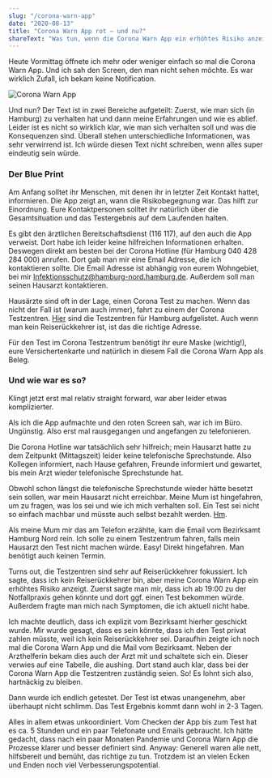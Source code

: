 ```yaml
---
slug: "/corona-warn-app"
date: "2020-08-13"
title: "Corona Warn App rot — und nu?"
shareText: "Was tun, wenn die Corona Warn App ein erhöhtes Risiko anzeigt? Hier meine Erfahrungen!"
---
```


Heute Vormittag öffnete ich mehr oder weniger einfach so mal die Corona Warn App. Und ich sah den Screen, den man nicht sehen möchte. Es war wirklich Zufall, ich bekam keine Notification.

![Corona Warn App](./corona-warn-app.jpg)

Und nun? Der Text ist in zwei Bereiche aufgeteilt: Zuerst, wie man sich (in Hamburg) zu verhalten hat und dann meine Erfahrungen und wie es ablief. Leider ist es nicht so wirklich klar, wie man sich verhalten soll und was die Konsequenzen sind. Überall stehen unterschiedliche Informationen, was sehr verwirrend ist. Ich würde diesen Text nicht schreiben, wenn alles super eindeutig sein würde.

### Der Blue Print
Am Anfang solltet ihr Menschen, mit denen ihr in letzter Zeit Kontakt hattet, informieren. Die App zeigt an, wann die Risikobegegnung war. Das hilft zur Einordnung. Eure Kontaktpersonen solltet ihr natürlich über die Gesamtsituation und das Testergebnis auf dem Laufenden halten.

Es gibt den ärztlichen Bereitschaftsdienst (116 117), auf den auch die App verweist. Dort habe ich leider keine hilfreichen Informationen erhalten. Deswegen direkt am besten bei der Corona Hotline (für Hamburg 040 428 284 000) anrufen. Dort gab man mir eine Email Adresse, die ich kontaktieren sollte. Die Email Adresse ist abhängig von eurem Wohngebiet, bei mir Infektionsschutz@hamburg-nord.hamburg.de. Außerdem soll man seinen Hausarzt kontaktieren.

Hausärzte sind oft in der Lage, einen Corona Test zu machen. Wenn das nicht der Fall ist (warum auch immer), fahrt zu einem der Corona Testzentren. [Hier](https://www.kvhh.net/kvhh/pages/index/p/25) sind die Testzentren für Hamburg aufgelistet. Auch wenn man kein Reiserückkehrer ist, ist das die richtige Adresse.

Für den Test im Corona Testzentrum benötigt ihr eure Maske (wichtig!), eure Versichertenkarte und natürlich in diesem Fall die Corona Warn App als Beleg.

### Und wie war es so?
Klingt jetzt erst mal relativ straight forward, war aber leider etwas komplizierter.

Als ich die App aufmachte und den roten Screen sah, war ich im Büro. Ungünstig. Also erst mal rausgegangen und angefangen zu telefonieren.

Die Corona Hotline war tatsächlich sehr hilfreich; mein Hausarzt hatte zu dem Zeitpunkt (Mittagszeit) leider keine telefonische Sprechstunde. Also Kollegen informiert, nach Hause gefahren, Freunde informiert und gewartet, bis mein Arzt wieder telefonische Sprechstunde hat.

Obwohl schon längst die telefonische Sprechstunde wieder hätte besetzt sein sollen, war mein Hausarzt nicht erreichbar. Meine Mum ist hingefahren, um zu fragen, was los sei und wie ich mich verhalten soll. Ein Test sei nicht so einfach machbar und müsste auch selbst bezahlt werden.  [Hm](https://www.youtube.com/watch?v=10Vte006Spw).

Als meine Mum mir das am Telefon erzählte, kam die Email vom Bezirksamt Hamburg Nord rein. Ich solle zu einem Testzentrum fahren, falls mein Hausarzt den Test nicht machen würde. Easy! Direkt hingefahren. Man benötigt auch keinen Termin.

Turns out, die Testzentren sind sehr auf Reiserückkehrer fokussiert. Ich sagte, dass ich kein Reiserückkehrer bin, aber meine Corona Warn App ein erhöhtes Risiko anzeigt. Zuerst sagte man mir, dass ich ab 19:00 zu der Notfallpraxis gehen könnte und dort ggf. einen Test bekommen würde. Außerdem fragte man mich nach Symptomen, die ich aktuell nicht habe.

Ich machte deutlich, dass ich explizit vom Bezirksamt hierher geschickt wurde. Mir wurde gesagt, dass es sein könnte, dass ich den Test privat zahlen müsste, weil ich kein Reiserückkehrer sei. Daraufhin zeigte ich noch mal die Corona Warn App und die Mail vom Bezirksamt. Neben der Arzthelferin bekam dies auch der Arzt mit und schaltete sich ein. Dieser verwies auf eine Tabelle, die aushing. Dort stand auch klar, dass bei der Corona Warn App die Testzentren zuständig seien. So! Es lohnt sich also, hartnäckig zu bleiben.

Dann wurde ich endlich getestet. Der Test ist etwas unangenehm, aber überhaupt nicht schlimm. Das Test Ergebnis kommt dann wohl in 2-3 Tagen.

Alles in allem etwas unkoordiniert. Vom Checken der App bis zum Test hat es ca. 5 Stunden und ein paar Telefonate und Emails gebraucht. Ich hätte gedacht, dass nach ein paar Monaten Pandemie und Corona Warn App die Prozesse klarer und besser definiert sind. Anyway: Generell waren alle nett, hilfsbereit und bemüht, das richtige zu tun. Trotzdem ist an vielen Ecken und Enden noch viel Verbesserungspotential.